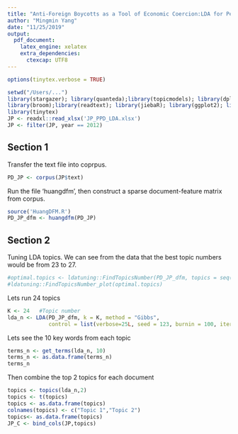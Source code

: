 ```yaml
---
title: "Anti-Foreign Boycotts as a Tool of Economic Coercion:LDA for People's Daily"
author: "Mingmin Yang"
date: "11/25/2019"
output: 
  pdf_document:
    latex_engine: xelatex
    extra_dependencies:
      ctexcap: UTF8
---
```

```r
options(tinytex.verbose = TRUE)
```

```r
setwd("/Users/...")
library(stargazer); library(quanteda);library(topicmodels); library(dplyr); library(tidyr)
library(broom);library(readtext); library(jiebaR); library(ggplot2); library(stm);
library(tinytex)
JP <- readxl::read_xlsx('JP_PPD_LDA.xlsx')
JP <- filter(JP, year == 2012)

```

## Section 1
Transfer the text file into coprpus.
```r
PD_JP <- corpus(JP$text)
```
Run the file 'huangdfm', then construct a sparse document-feature matrix from corpus.
```r
source('HuangDFM.R')
PD_JP_dfm <- huangdfm(PD_JP)
```
## Section 2
Tuning LDA topics. We can see from the data that the best topic numbers would be from 23 to 27.
```r
#optimal.topics <- ldatuning::FindTopicsNumber(PD_JP_dfm, topics = seq(from = 2, to = 50, by = 1), metrics = c("Arun2010", "CaoJuan2009", "Griffiths2004"))
#ldatuning::FindTopicsNumber_plot(optimal.topics) 
```

Lets run 24 topics
```r
K <- 24   #Topic number
lda_n <- LDA(PD_JP_dfm, k = K, method = "Gibbs", 
             control = list(verbose=25L, seed = 123, burnin = 100, iter = 1000)) #normally 1000~2000
```

Lets see the 10 key words from each topic
```r
terms_n <- get_terms(lda_n, 10) 
terms_n <- as.data.frame(terms_n)
terms_n
```

Then combine the top 2 topics for each document 
```r
topics <- topics(lda_n,2)
topics <- t(topics)
topics <- as.data.frame(topics)
colnames(topics) <- c("Topic 1","Topic 2")
topics<- as.data.frame(topics)
JP_C <- bind_cols(JP,topics)
```

